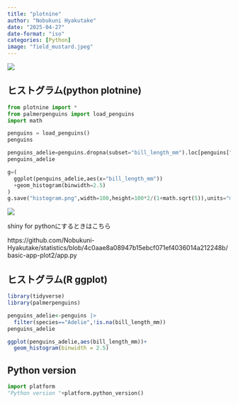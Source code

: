 ```yaml
---
title: "plotnine"
author: "Nobukuni Hyakutake"
date: "2025-04-27"
date-format: "iso"
categories: [Python]
image: "field_mustard.jpeg"
---
```


![](field_mustard.jpeg)

## ヒストグラム(python plotnine)

```python
from plotnine import *
from palmerpenguins import load_penguins
import math

penguins = load_penguins()
penguins
```

```python
penguins_adelie=penguins.dropna(subset="bill_length_mm").loc[penguins["species"]=="Adelie"]
penguins_adelie
```

```python
g=(
  ggplot(penguins_adelie,aes(x="bill_length_mm"))
  +geom_histogram(binwidth=2.5)
)
g.save("histogram.png",width=100,height=100*2/(1+math.sqrt(5)),units="mm")
```
![](histogram.png)

shiny for pythonにするときはこちら

https://github.com/Nobukuni-Hyakutake/statistics/blob/4c0aae8a08947b15ebcf071ef4036014a212248b/basic-app-plot2/app.py


## ヒストグラム(R ggplot)

```r
library(tidyverse)
library(palmerpenguins)

penguins_adelie<-penguins |> 
  filter(species=="Adelie",!is.na(bill_length_mm))
penguins_adelie
```


```r
ggplot(penguins_adelie,aes(bill_length_mm))+
  geom_histogram(binwidth = 2.5)

```


## Python version

```python
import platform
"Python version "+platform.python_version()
```
